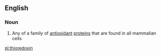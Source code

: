 {{also|Thioredoxin}}
==English==

===Noun===
{{wikipedia}}
{{en-noun}}

# {{context|protein}} Any of a family of [[antioxidant]] [[protein]]s that are found in all mammalian cells

[[pl:thioredoxin]]